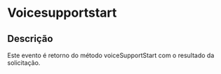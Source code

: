 # Voicesupportstart

## Descrição

Este evento é retorno do método voiceSupportStart com o resultado da solicitação.
